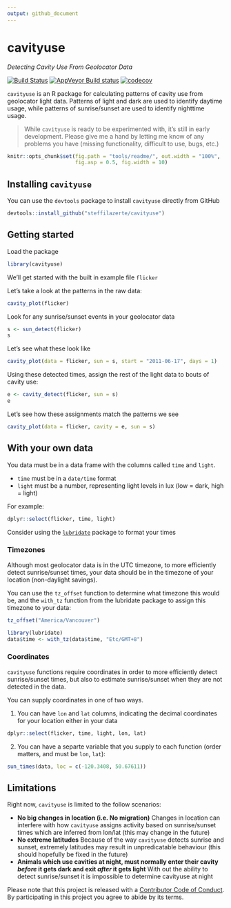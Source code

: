 ```yaml
---
output: github_document
---
```



# cavityuse  
_Detecting Cavity Use From Geolocator Data_  

[![Build Status](https://travis-ci.org/steffilazerte/cavityuse.svg?branch=master)](https://travis-ci.org/steffilazerte/cavityuse) [![AppVeyor Build status](https://ci.appveyor.com/api/projects/status/l2afqnduhmmir3xl/branch/master?svg=true)](https://ci.appveyor.com/project/steffilazerte/cavityuse/branch/master) [![codecov](https://codecov.io/gh/steffilazerte/cavityuse/branch/master/graph/badge.svg)](https://codecov.io/gh/steffilazerte/cavityuse)


`cavityuse` is an R package for calculating patterns of cavity use from geolocator light data. Patterns of light and dark are used to identify daytime usage, while patterns of sunrise/sunset are used to identify nighttime usage.

> While `cavityuse` is ready to be experimented with, it's still in early development. Please give me a hand by letting me know of any problems you have (missing functionality, difficult to use, bugs, etc.)

```r
knitr::opts_chunk$set(fig.path = "tools/readme/", out.width = "100%", 
                      fig.asp = 0.5, fig.width = 10)
```

## Installing `cavityuse`

You can use the `devtools` package to install `cavityuse` directly from GitHub

```r
devtools::install_github("steffilazerte/cavityuse")
```

## Getting started

Load the package
```r
library(cavityuse)
```

We'll get started with the built in example file `flicker`

Let's take a look at the patterns in the raw data:
```r
cavity_plot(flicker)
```

Look for any sunrise/sunset events in your geolocator data
```r
s <- sun_detect(flicker)
s
```

Let's see what these look like
```r
cavity_plot(data = flicker, sun = s, start = "2011-06-17", days = 1)
```

Using these detected times, assign the rest of the light data to bouts of cavity use:

```r
e <- cavity_detect(flicker, sun = s)
e
```

Let's see how these assignments match the patterns we see

```r
cavity_plot(data = flicker, cavity = e, sun = s)
```


## With your own data

You data must be in a data frame with the columns called `time` and `light`.

- `time` must be in a `date/time` format
- `light` must be a number, representing light levels in lux (low = dark, high = light)

For example:

```r
dplyr::select(flicker, time, light)
```

Consider using the [`lubridate`](https://lubridate.tidyverse.org/) package to format your times

### Timezones  

Although most geolocator data is in the UTC timezone, to more efficiently detect sunrise/sunset times, your data should be in the timezone of your location (non-daylight savings).
 
You can use the `tz_offset` function to determine what timezone this would be, and the `with_tz` function from the lubridate package to assign this timezone to your data:

```r
tz_offset("America/Vancouver")
```

```r
library(lubridate)
data$time <- with_tz(data$time, "Etc/GMT+8")
```

### Coordinates
`cavityuse` functions require coordinates in order to more efficiently detect sunrise/sunset times, but also to estimate sunrise/sunset when they are not detected in the data. 

You can supply coordinates in one of two ways.

(1) You can have `lon` and `lat` columns, indicating the decimal coordinates for your location either in your data

```r
dplyr::select(flicker, time, light, lon, lat)
```

(2) You can have a separte variable that you supply to each function (order matters, and must be `lon`, `lat`):

```r
sun_times(data, loc = c(-120.3408, 50.67611))
```


## Limitations

Right now, `cavityuse` is limited to the follow scenarios:

- **No big changes in location (i.e. No migration)**
  Changes in location can interfere with how `cavityuse` assigns activity based on sunrise/sunset times which are inferred from lon/lat (this may change in the future)
- **No extreme latitudes**
  Because of the way `cavityuse` detects sunrise and sunset, extremely latitudes may result in unpredicatable behaviour (this should hopefully be fixed in the future)
- **Animals which use cavities at night, must normally enter their cavity _before_ it gets dark and exit _after_ it gets light**
  With out the ability to detect sunrise/sunset it is impossible to determine cavityuse at night



Please note that this project is released with a [Contributor Code of Conduct](CONDUCT.md). By participating in this project you agree to abide by its terms.





